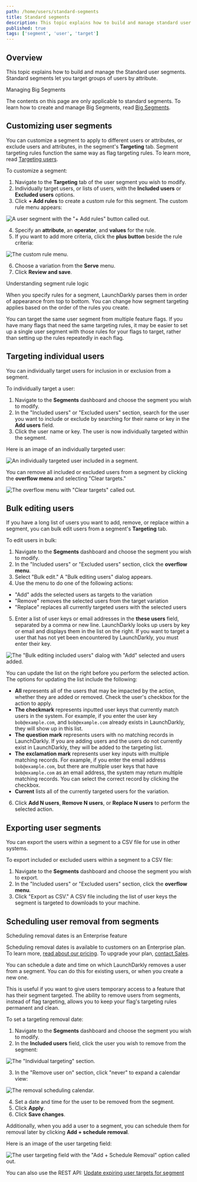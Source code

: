 ```yaml
---
path: /home/users/standard-segments
title: Standard segments
description: This topic explains how to build and manage standard user segments. Standard segments let you target groups of users by attribute.
published: true
tags: ['segment', 'user', 'target']
---
```


## Overview

This topic explains how to build and manage the Standard user segments. Standard segments let you target groups of users by attribute.

<Callout intent="info">
<CalloutTitle>Managing Big Segments</CalloutTitle>
<CalloutDescription>

The contents on this page are only applicable to standard segments. To learn how to create and manage Big Segments, read [Big Segments](/home/users/big-segments).

</CalloutDescription>
</Callout>

## Customizing user segments

You can customize a segment to apply to different users or attributes, or exclude users and attributes, in the segment's **Targeting** tab. Segment targeting rules function the same way as flag targeting rules. To learn more, read [Targeting users](/home/flags/targeting-users).

To customize a segment:

1. Navigate to the **Targeting** tab of the user segment you wish to modify.
2. Individually target users, or lists of users, with the **Included users** or **Excluded users** options.
3. Click **+ Add rules** to create a custom rule for this segment. The custom rule menu appears:

![A user segment with the "+ Add rules" button called out.](segments-add-rules-callout.png)

4. Specify an **attribute**, an **operator**, and **values** for the rule.
5. If you want to add more criteria, click the **plus button** beside the rule criteria:

![The custom rule menu.](segments-user-include-menu.png)

6. Choose a variation from the **Serve** menu.
7. Click **Review and save**.

<Callout intent="info">
<CalloutTitle>Understanding segment rule logic</CalloutTitle>
<CalloutDescription>

When you specify rules for a segment, LaunchDarkly parses them in order of appearance from top to bottom. You can change how segment targeting applies based on the order of the rules you create.

</CalloutDescription>
</Callout>

You can target the same user segment from multiple feature flags. If you have many flags that need the same targeting rules, it may be easier to set up a single user segment with those rules for your flags to target, rather than setting up the rules repeatedly in each flag.

## Targeting individual users

You can individually target users for inclusion in or exclusion from a segment.

To individually target a user:

1. Navigate to the **Segments** dashboard and choose the segment you wish to modify.
2. In the "Included users" or "Excluded users" section, search for the user you want to include or exclude by searching for their name or key in the **Add users** field.
3. Click the user name or key. The user is now individually targeted within the segment.

Here is an image of an individually targeted user:

![An individually targeted user included in a segment.](segments-targeted-user.png)

You can remove all included or excluded users from a segment by clicking the **overflow menu** and selecting "Clear targets."

![The overflow menu with "Clear targets" called out.](segments-clear-targets-callout.png)

## Bulk editing users

If you have a long list of users you want to add, remove, or replace within a segment, you can bulk edit users from a segment's **Targeting** tab.

To edit users in bulk:

1. Navigate to the **Segments** dashboard and choose the segment you wish to modify.
2. In the "Included users" or "Excluded users" section, click the **overflow menu**.
3. Select "Bulk edit." A "Bulk editing users" dialog appears.
4. Use the menu to do one of the following actions:
  - "Add" adds the selected users as targets to the variation
  - "Remove" removes the selected users from the target variation
  - "Replace" replaces all currently targeted users with the selected users
5. Enter a list of user keys or email addresses in the **these users** field, separated by a comma or new line. LaunchDarkly looks up users by key or email and displays them in the list on the right. If you want to target a user that has not yet been encountered by LaunchDarkly, you must enter their key.

![The "Bulk editing included users" dialog with "Add" selected and users added.](segments-bulk-editing.png)

You can update the list on the right before you perform the selected action. The options for updating the list include the following:

- **All** represents all of the users that may be impacted by the action, whether they are added or removed. Check the user's checkbox for the action to apply.
- **The checkmark** represents inputted user keys that currently match users in the system. For example, if you enter the user key `bob@example.com`, and `bob@example.com` already exists in LaunchDarkly, they will show up in this list.
- **The question mark** represents users with no matching records in LaunchDarkly. If you are adding users and the users do not currently exist in LaunchDarkly, they will be added to the targeting list.
- **The exclamation mark** represents user key inputs with multiple matching records. For example, if you enter the email address `bob@example.com`, but there are multiple user keys that have `bob@example.com` as an email address, the system may return multiple matching records. You can select the correct record by clicking the checkbox.
- **Current** lists all of the currently targeted users for the variation.

6. Click **Add N users**, **Remove N users**, or **Replace N users** to perform the selected action.

## Exporting user segments

You can export the users within a segment to a CSV file for use in other systems.

To export included or excluded users within a segment to a CSV file:

1. Navigate to the **Segments** dashboard and choose the segment you wish to export.
2. In the "Included users" or "Excluded users" section, click the **overflow menu**.
3. Click "Export as CSV." A CSV file including the list of user keys the segment is targeted to downloads to your machine.


## Scheduling user removal from segments

<Callout intent="primary">
<CalloutTitle>Scheduling removal dates is an Enterprise feature</CalloutTitle>
<CalloutDescription>

Scheduling removal dates is available to customers on an Enterprise plan. To learn more, [read about our pricing](https://launchdarkly.com/pricing/). To upgrade your plan, [contact Sales](https://launchdarkly.com/contact-sales/).

</CalloutDescription>
</Callout>

You can schedule a date and time on which LaunchDarkly removes a user from a segment. You can do this for existing users, or when you create a new one.

This is useful if you want to give users temporary access to a feature that has their segment targeted. The ability to remove users from segments, instead of flag targeting, allows you to keep your flag's targeting rules permanent and clean.

To set a targeting removal date:

1. Navigate to the **Segments** dashboard and choose the segment you wish to modify.
2. In the **Included users** field, click the user you wish to remove from the segment:

![The "Individual targeting" section.](segments-remove-user-on.png)

3. In the "Remove user on" section, click "never" to expand a calendar view:

![The removal scheduling calendar.](segments-schedule-calendar.png)

4. Set a date and time for the user to be removed from the segment.
5. Click **Apply**.
6. Click **Save changes**.

Additionally, when you add a user to a segment, you can schedule them for removal later by clicking **Add + schedule removal**.

Here is an image of the user targeting field:

![The user targeting field with the "Add + Schedule Removal" option called out.](flag-targeting-user-add-schedule-callout.png)

<LearnMore>

You can also use the REST API: [Update expiring user targets for segment](https://apidocs.launchdarkly.com/tag/Segments#operation/patchExpiringUserTargetsForSegment)

</LearnMore>
